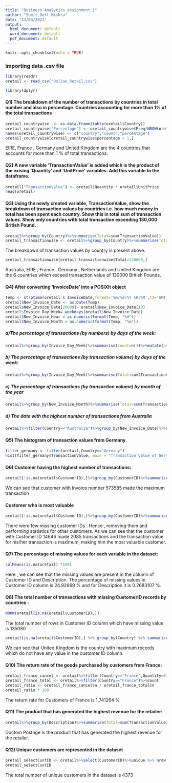 ```yaml
---
title: "Business Analytics assignment 1"
author: "Sumit Dutt Mishra"
date: "13/03/2021"
output:
  html_document: default
  word_document: default
  pdf_document: default
---
```


```r
knitr::opts_chunk$set(echo = TRUE)
```

### importing data .csv file
```r
library(readr)
oretail <- read_csv("Online_Retail.csv")
```
```r
library(dplyr)
```
#### Q1) The breakdown of the number of transactions by countries in total number and also in percentage. Countries accounting for more than 1% of the total transactions

```r
oretail_countrywise  <- as.data.frame(table(oretail$Country))
oretail_countrywise["Percentage"] <- oretail_countrywise$Freq/NROW(oretail) * 100
names(oretail_countrywise) <- c("country","count","percentage")
oretail_countrywise[oretail_countrywise$percentage > 1,]
```
EIRE, France , Germany and United Kingdom are the 4 countries that accounts for more than 1 % of total transactions.

#### Q2) A new variable ‘TransactionValue’ is added which is the product of the exising ‘Quantity’ and ‘UnitPrice’ variables. Add this variable to the dataframe.
 
```r
oretail["TransactionValue"] <- oretail$Quantity * oretail$UnitPrice
head(oretail)
```
#### Q3) Using the newly created variable, TransactionValue, show the breakdown of transaction values by countries i.e. how much money in total has been spent each country. Show this in total sum of transaction values. Show only countries with total transaction exceeding 130,000 British Pound.
```r
oretail%>%group_by(Country)%>%summarise(Total=sum(TransactionValue))
oretail_transactionwise <- oretail%>%group_by(Country)%>%summarise(Total=sum(TransactionValue))
```
The breakdown of transaction values by country is present above.

```r
oretail_transactionwise[oretail_transactionwise$Total>130000,]
```
Australia, EIRE , France , Germany , Netherlands and United Kingdom are the 6 countries which exceed transaction value of 130000 British Pounds.


#### Q4) After converting ‘InvoiceDate’ into a POSIXlt object

```r
Temp <- strptime(oretail $ InvoiceDate,format='%m/%d/%Y %H:%M',tz='GMT')
oretail$New_Invoice_Date <- as.Date(Temp)
oretail$New_Invoice_Date[20000]- oretail$New_Invoice_Date[10]
oretail$Invoice_Day_Week= weekdays(oretail$New_Invoice_Date)
oretail$New_Invoice_Hour = as.numeric(format(Temp, "%H"))
oretail$New_Invoice_Month = as.numeric(format(Temp, "%m"))
```

##### a)The percentage of transactions (by numbers) by days of the week:

```r
oretail%>%group_by(Invoice_Day_Week)%>%summarise(count=n())%>%mutate(percentage=count / nrow(oretail)* 100) 
```
##### b) The percentage of transactions (by transaction volume) by days of the week:

```r
oretail%>%group_by(Invoice_Day_Week)%>%summarise(Total=sum(TransactionValue))%>%mutate(percentage=Total/sum(Total)*100)
```

##### c) The percentage of transactions (by transaction volume) by month of the year

```r
oretail%>%group_by(New_Invoice_Month)%>%summarise(Total=sum(TransactionValue))%>%mutate(percentage=Total/sum(Total)*100)

```

##### d) The date with the highest number of transactions from Australia

```r
oretail%>%filter(Country=="Australia")%>%group_by(New_Invoice_Date)%>%summarise(count=n())%>%arrange(desc(count))
```




#### Q5) The histogram of transaction values from Germany.
```r
filter_germany <- filter(oretail,Country=="Germany")
hist(filter_germany$TransactionValue, main = "Transaction Value of Germany",xlab = "Transaction Value")
```


#### Q6) Customer having the highest number of transactions:
```r

oretail[!is.na(oretail$CustomerID),]%>%group_by(CustomerID)%>%summarise(count=n(),Total=sum(TransactionValue))%>%arrange(desc(count))
```
We can see that customer with Invoice number 573585 made the maximum transaction

#### Customer who is most valuable
```r
oretail[!is.na(oretail$CustomerID),]%>%group_by(CustomerID)%>%summarise(count=n(),Total=sum(TransactionValue))%>%arrange(desc(Total))
```
There were few missing customer IDs . Hence , removing them and performing statistics for other customers.
As we can see that the customer with Customer ID 14646  made 2085 transactions and the transaction value for his/her transaction is maximum, making him the most valuable customer.

#### Q7) The percentage of missing values for each variable in the dataset:
```r
colMeans(is.na(oretail) *100)
```
Here , we can see that the missing values are present in the column of Customer ID and Description. The percentage of missing values in Customer ID column is 24.92669 % and for Description it is 0.2683107 %.

#### Q8) The total number of transactions with missing CustomerID records by countries :
```r
NROW(oretail[is.na(oretail$CustomerID),])

```
The total number of rows in Customer ID column which have missing value is 135080

```r
oretail[is.na(oretail$CustomerID),] %>% group_by(Country) %>% summarise(count = n())
```

We can see that United Kingdom is the country with maximum records which do not have any value in the customer ID column.


#### Q10) The return rate of the goods purchased by customers from France:

```r
oretail_france_cancel <- oretail%>%filter(Country=="France",Quantity<0)%>%count
oretail_france_total <- oretail%>%filter(Country=="France")%>%count
oretail_ratio <- oretail_france_cancel$n / oretail_france_total$n
oretail_ratio * 100
```

The return rate for Customers of France is 1.741264 %

#### Q11) The product that has generated the highest revenue for the retailer:

```r
oretail%>%group_by(Description)%>%summarise(Total=sum(TransactionValue))%>%arrange((desc(Total)))
```
Doctom Postage is the product that has generated the highest revenue for the retailer.

#### Q12) Unique customers are represented in the dataset
```r
oretail_selectCustID <- oretail%>%select(CustomerID)%>%unique %>% nrow
oretail_selectCustID
```

The total number of unique customers in the dataset is 4373











